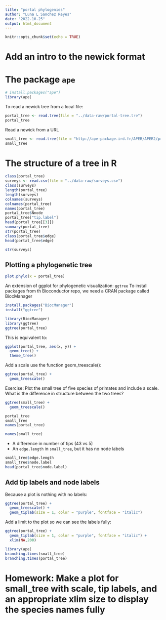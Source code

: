 ```yaml
---
title: "portal phylogenies"
author: "Luna L Sanchez Reyes"
date: "2022-10-25"
output: html_document
---
```


```r
knitr::opts_chunk$set(echo = TRUE)
```

# Add an intro to the newick format

# The package `ape`

```r
# install.packages("ape")
library(ape)
```

To read a newick tree from a local file:

```r
portal_tree <- read.tree(file = "../data-raw/portal-tree.tre")
portal_tree
```

Read a newick from a URL

```r
small_tree <- read.tree(file = "http://ape-package.ird.fr/APER/APER2/primfive.tre")
small_tree
```

# The structure of a tree in R

```r
class(portal_tree)
surveys <- read.csv(file = "../data-raw/surveys.csv")
class(surveys)
length(portal_tree)
length(surveys)
colnames(surveys)
colnames(portal_tree)
names(portal_tree)
portal_tree$Nnode
portal_tree["tip.label"]
head(portal_tree[[3]])
summary(portal_tree)
str(portal_tree)
class(portal_tree$edge)
head(portal_tree$edge)
```

```r
str(surveys)
```

## Plotting a phylogenetic tree

```r
plot.phylo(x = portal_tree)
```

An extension of ggplot for phylogenetic visualization: `ggtree`
To install packages from th Bioconductor repo, we need a CRAN package called BiocManager

```r
install.packages("BiocManager")
install("ggtree")
```

```r
library(BiocManager)
library(ggtree)
ggtree(portal_tree)
```

This is equivalent to:

```r
ggplot(portal_tree, aes(x, y)) +
  geom_tree() +
  theme_tree()
```

Add a scale use the function geom_treescale():

```r
ggtree(portal_tree) +
  geom_treescale()
```
Exercise: Plot the small tree of five species of primates and include a scale. What is the difference in structure between the two trees?
```r
ggtree(small_tree) +
  geom_treescale()
```
```r
portal_tree
small_tree
names(portal_tree)
```
```r
names(small_tree)
```
- A difference in number of tips (43 vs 5)
- An `edge.length` in `small_tree`, but it has no node labels

```r
small_tree$edge.length
small_tree$node.label
head(portal_tree$node.label)
```

## Add tip labels and node labels

Because a plot is nothing with no labels:

```r
ggtree(portal_tree) +
  geom_treescale() +
  geom_tiplab(size = 1, color = "purple", fontface = "italic")
```


Add a limit to the plot so we can see the labels fully:

```r
ggtree(portal_tree) +
  geom_tiplab(size = 1, color = "purple", fontface = "italic") +
  xlim(NA,200)
```

```r
library(ape)
branching.times(small_tree)
branching.times(portal_tree)
```

# Homework: Make a plot for small_tree with scale, tip labels, and an appropriate xlim size to display the species names fully